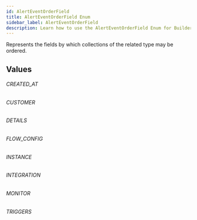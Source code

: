 ```yaml
---
id: AlertEventOrderField
title: AlertEventOrderField Enum
sidebar_label: AlertEventOrderField
description: Learn how to use the AlertEventOrderField Enum for Builder's API.
---
```


Represents the fields by which collections of the related type may be ordered.

## Values

###### CREATED_AT

###### CUSTOMER

###### DETAILS

###### FLOW_CONFIG

###### INSTANCE

###### INTEGRATION

###### MONITOR

###### TRIGGERS
